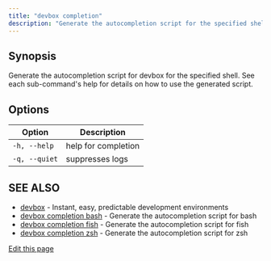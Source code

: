 ```yaml
---
title: "devbox completion"
description: "Generate the autocompletion script for the specified shell"
---
```


## Synopsis[​](#synopsis "Direct link to Synopsis")

Generate the autocompletion script for devbox for the specified shell. See each sub-command's help
for details on how to use the generated script.

## Options[​](#options "Direct link to Options")

| Option        | Description         |
| ------------- | ------------------- |
| `-h, --help`  | help for completion |
| `-q, --quiet` | suppresses logs     |

## SEE ALSO[​](#see-also "Direct link to SEE ALSO")

- [devbox](/docs/devbox/cli_reference/devbox/) - Instant, easy, predictable development environments
- [devbox completion bash](/docs/devbox/cli_reference/devbox_completion_bash/) - Generate the
  autocompletion script for bash
- [devbox completion fish](/docs/devbox/cli_reference/devbox_completion_fish/) - Generate the
  autocompletion script for fish
- [devbox completion zsh](/docs/devbox/cli_reference/devbox_completion_zsh/) - Generate the
  autocompletion script for zsh

[Edit this page](https://github.com/jetify-com/devbox/tree/main/docs/app/docs/cli_reference/devbox_completion.md)
